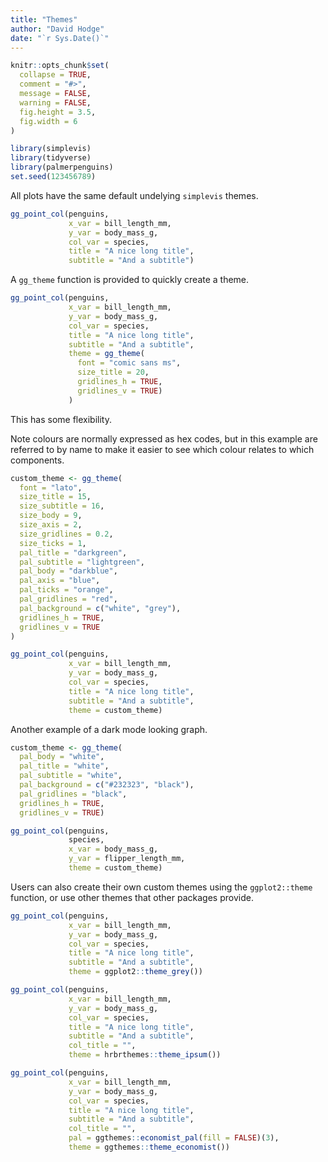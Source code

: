 ```yaml
---
title: "Themes"
author: "David Hodge"
date: "`r Sys.Date()`"
---
```


```r
knitr::opts_chunk$set(
  collapse = TRUE,
  comment = "#>",
  message = FALSE,
  warning = FALSE,
  fig.height = 3.5, 
  fig.width = 6
)
```

```r
library(simplevis)
library(tidyverse)
library(palmerpenguins)
set.seed(123456789)
```

All plots have the same default undelying `simplevis` themes.

```r
gg_point_col(penguins, 
             x_var = bill_length_mm, 
             y_var = body_mass_g, 
             col_var = species, 
             title = "A nice long title", 
             subtitle = "And a subtitle")
```

A `gg_theme` function is provided to quickly create a theme.

```r
gg_point_col(penguins, 
             x_var = bill_length_mm, 
             y_var = body_mass_g, 
             col_var = species, 
             title = "A nice long title", 
             subtitle = "And a subtitle", 
             theme = gg_theme(
               font = "comic sans ms",
               size_title = 20, 
               gridlines_h = TRUE,
               gridlines_v = TRUE)
             ) 
```

This has some flexibility.

Note colours are normally expressed as hex codes, but in this example are referred to by name to make it easier to see which colour relates to which components.

```r
custom_theme <- gg_theme(
  font = "lato",
  size_title = 15,
  size_subtitle = 16,
  size_body = 9,
  size_axis = 2,
  size_gridlines = 0.2,
  size_ticks = 1,
  pal_title = "darkgreen",
  pal_subtitle = "lightgreen",
  pal_body = "darkblue",
  pal_axis = "blue",
  pal_ticks = "orange",
  pal_gridlines = "red",
  pal_background = c("white", "grey"), 
  gridlines_h = TRUE,
  gridlines_v = TRUE
)

gg_point_col(penguins, 
             x_var = bill_length_mm, 
             y_var = body_mass_g, 
             col_var = species, 
             title = "A nice long title", 
             subtitle = "And a subtitle", 
             theme = custom_theme) 
```

Another example of a dark mode looking graph.

```r
custom_theme <- gg_theme(
  pal_body = "white",
  pal_title = "white",
  pal_subtitle = "white",
  pal_background = c("#232323", "black"),
  pal_gridlines = "black", 
  gridlines_h = TRUE,
  gridlines_v = TRUE)

gg_point_col(penguins,
             species,
             x_var = body_mass_g,
             y_var = flipper_length_mm, 
             theme = custom_theme)
```

Users can also create their own custom themes using the `ggplot2::theme` function, or use other themes that other packages provide.

```r
gg_point_col(penguins, 
             x_var = bill_length_mm, 
             y_var = body_mass_g, 
             col_var = species, 
             title = "A nice long title", 
             subtitle = "And a subtitle",
             theme = ggplot2::theme_grey())
```

```r
gg_point_col(penguins, 
             x_var = bill_length_mm, 
             y_var = body_mass_g, 
             col_var = species, 
             title = "A nice long title", 
             subtitle = "And a subtitle",
             col_title = "",
             theme = hrbrthemes::theme_ipsum())
```

```r
gg_point_col(penguins, 
             x_var = bill_length_mm, 
             y_var = body_mass_g, 
             col_var = species, 
             title = "A nice long title", 
             subtitle = "And a subtitle",
             col_title = "",
             pal = ggthemes::economist_pal(fill = FALSE)(3),
             theme = ggthemes::theme_economist())
```

